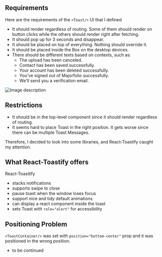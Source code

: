 ## Requirements

Here are the requirements of the `<Toast/>` UI that I defined

- It should render regardless of routing. Some of them should render on button clicks while the others should render right after fetching.
- It should pop up for 3 seconds and disappear.
- It should be placed on top of everything. Nothing should override it.
- It should be placed inside the Box on the desktop devices.
- There should be different texts based on contexts, such as:
  - The upload has been canceled.
  - Contact has been saved successfully.
  - Your account has been deleted successfully.
  - You've signed out of Majorfolio successfully.
  - We'll send you a verification email.

![Image description](https://dev-to-uploads.s3.amazonaws.com/uploads/articles/2o8ygh5e6cmckzdbzhav.png)

## Restrictions

- It should be in the top-level component since it should render regardless of routing.
- It seems hard to place Toast in the right position. It gets worse since there can be multiple Toast Messages.

Therefore, I decided to look into some libraries, and React-Toastify caught my attention.

## What React-Toastify offers

React-Toasitify

- stacks notifications
- supports swipe to close
- pause toast when the window loses focus
- support nice and tidy default animations
- can display a react component inside the toast
- sets Toast with `role="alert"` for accessibility

## Positioning Problem

`<ToastContainer/>` was set with `position="bottom-center"` prop and it was positioned in the wrong position.

- to be continued
